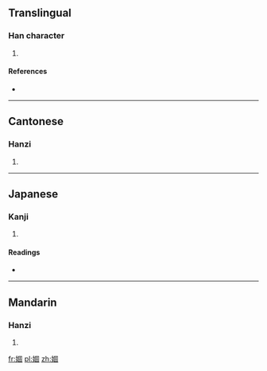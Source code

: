 ==Translingual==

===Han character===
{{Han char|rn=38|rad=女|as=08|sn=11|four=4640<sub>0</sub>|canj=女田十口 (VWJR)|ids=⿰[[女]][[固]]}}

# {{defn|Han|sort=女08}}

====References====
* {{Han ref|kx=0265.060|dkj=06424|dj=0532.040|hdz=21058.070|uh=5A5F|ud=23135|bh=D4D7|bd=54487}}

----

==Cantonese==

===Hanzi===
{{yue-hanzi|jyut=[[wu6]]|y=wu6}}

# {{defn|lang=yue|sort=女08}}

----

==Japanese==

===Kanji===
{{ja-kanji|grade=|rs=女08}}

# {{defn|lang=ja|sort=女08}}

====Readings====
* {{ja-readings|on=[[こ]] (ko), [[ご]] (go)|kun=[[こいしたう]] (koishitau), [[おしむ]] (oshimu), [[よい]] (yoi)}}

----

==Mandarin==

===Hanzi===
{{cmn-hanzi|pin=[[hù]] ([[hu4]])|wg=hu<sup>4</sup>}}

# {{defn|lang=cmn|sort=女08}}

[[fr:婟]]
[[pl:婟]]
[[zh:婟]]